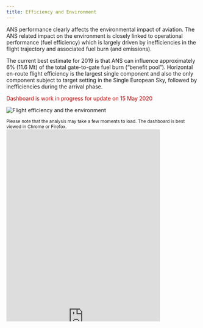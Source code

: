 ```yaml
---
title: Efficiency and Environment
---
```


<style type="text/css">
.img-responsive {
    margin: 0 auto;
    max-width: 75%
}

.resp-container {
    position: relative;
    overflow: hidden;
    padding-top: 100.0%;
}

.resp-iframe {
    position: absolute;
    top: 0;
    left: 0;
    width: 80%;
    height: 200%;
    border: 0;
}
</style>

<div class="container">
<div class="row align-items-start">
<div class="col-9">
ANS performance clearly affects the environmental impact of aviation. 
The ANS related impact on the environment is closely linked to operational performance (fuel efficiency) which is largely driven by inefficiencies in the flight trajectory and associated fuel burn (and emissions). 

The current best estimate for 2019 is that ANS can influence approximately 6% (11.6 Mt) of the total gate-to-gate fuel burn (“benefit pool”). 
Horizontal en-route flight efficiency is the largest single component and also the only component subject to target setting in the Single European Sky, followed by inefficiencies during the arrival phase.  
 
<p style="color:#c00000">Dashboard is work in progress for update on 15 May 2020</p>
</div>
<div class="col-3">
<div class="card border-0">
  <img class="card-img-top" src="/images/eff/eff_over.jpg" alt="Flight efficiency and the environment">
</div></div></div></div>
<small>Please note that the analysis may take a few moments to load. The dashboard is best viewed in Chrome or Firefox.</small>
<div class="resp-container">
<iframe class="resp-iframe" src="https://datastudio.google.com/embed/reporting/1dwQtc8pjOg2ZSPiH3Cumbx7qU2uYODZr/page/fg9v" frameborder="0" style="border:0" allowfullscreen></iframe>
</div>